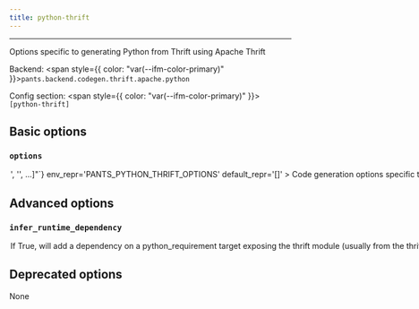 ```yaml
---
title: python-thrift
---
```



---

Options specific to generating Python from Thrift using Apache Thrift

Backend: <span style={{ color: "var(--ifm-color-primary)" }}>`pants.backend.codegen.thrift.apache.python`</span>

Config section: <span style={{ color: "var(--ifm-color-primary)" }}>`[python-thrift]`</span>

## Basic options

<span className={styles.options}>

### `options`

<Option
  cli_repr={`--python-thrift-options="['<str>', '<str>', ...]"`}
  env_repr='PANTS_PYTHON_THRIFT_OPTIONS'
  default_repr='[]'
>
  

Code generation options specific to the Python code generator to pass to the Apache `thift` binary via the `-gen py` argument. See `thrift -help` for supported values.

</Option>


## Advanced options

### `infer_runtime_dependency`

<Option
  cli_repr='--[no-]python-thrift-infer-runtime-dependency'
  env_repr='PANTS_PYTHON_THRIFT_INFER_RUNTIME_DEPENDENCY'
  default_repr='True'
>
  

If True, will add a dependency on a `python_requirement` target exposing the `thrift` module (usually from the `thrift` requirement).

If `[python].enable_resolves` is set, Pants will only infer dependencies on `python_requirement` targets that use the same resolve as the particular `thrift_source` / `thrift_source` target uses, which is set via its `python_resolve` field.

Unless this option is disabled, Pants will error if no relevant target is found or more than one is found which causes ambiguity.

</Option>


## Deprecated options

None

</span>